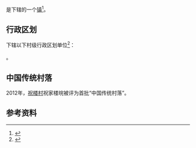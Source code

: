 {{中国乡级行政区|42/11/22/102/000
| 电话区号 = 713
}}

'''{{PAGENAMEBASE}}'''是{{PRC admin/fullname|42/11/22/102/000|3}}下辖的一个[[行政建制镇|镇]]<ref>{{PRC admin/ref sgc|{{PRC admin/parent|42/11/22/102/000}}}}</ref>。

== 行政区划 ==
{{PAGENAMEBASE}}下辖以下村级行政区划单位<ref>{{PRC admin/ref sgc|42/11/22/102/000}}</ref>：

{{PRC admin/children|42/11/22/102/000}}。

==中国传统村落==
2012年，[[祝楼村|祝楼村]]祝家楼垸被评为首批“中国传统村落”。

== 参考资料 ==
{{reflist}}

{{PRC admin/navcat|42/11/22/102/000}}